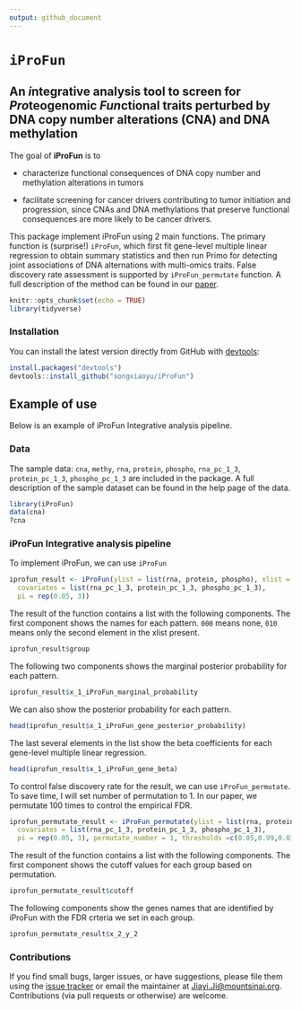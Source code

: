 ```yaml
---
output: github_document
---
```

<!-- README.md is generated from README.Rmd. Please edit that file -->

# `iProFun`

## An *i*ntegrative analysis tool to screen for *Pro*teogenomic *Fun*ctional traits perturbed by DNA copy number alterations (CNA) and DNA methylation

The goal of **iProFun** is to 

* characterize functional consequences of DNA copy number and methylation alterations in tumors 

* facilitate screening for cancer drivers contributing to tumor initiation and progression, since CNAs and DNA methylations that preserve functional consequences are more likely to be cancer drivers. 

This package implement iProFun using 2 main functions. The primary function is (surprise!) `iProFun`, which first fit gene-level multiple linear regression to obtain summary statistics and then run Primo for detecting joint associations of DNA alternations with multi-omics traits. False discovery rate assessment is supported by `iProFun_permutate` function.
A full description of the method can be found in our [paper](https://www.biorxiv.org/content/early/2018/12/06/488833).

```r
knitr::opts_chunk$set(echo = TRUE)
library(tidyverse)
```




### Installation

You can install the latest version directly from GitHub with [devtools](https://github.com/hadley/devtools):

```R
install.packages("devtools")
devtools::install_github("songxiaoyu/iProFun")
````

<!-- * the most recent officially-released version from CRAN with -->

<!--     ```R -->
<!--     install.packages("iProFun") -->
<!--     ```` -->

<!-- * the latest development version from GitHub with -->

<!--     ```R -->
<!--     install.packages("devtools") -->
<!--     devtools::install_github("xiaoyu/Rpackage/iProFun") -->
<!--     ```` -->

## Example of use

Below is an example of iProFun Integrative analysis pipeline.  

### Data

The sample data: `cna`, `methy`, `rna`, `protein`, `phospho`, `rna_pc_1_3`, `protein_pc_1_3`, `phospho_pc_1_3`  are included in the package. A full description of the sample dataset can be found in the help page of the data.

```r
library(iProFun)
data(cna)
?cna
```

### iProFun Integrative analysis pipeline
To implement iProFun, we can use `iProFun`

```r
iprofun_result <- iProFun(ylist = list(rna, protein, phospho), xlist = list(cna, methy),
  covariates = list(rna_pc_1_3, protein_pc_1_3, phospho_pc_1_3),
  pi = rep(0.05, 3))
```

The result of the function contains a list with the following components. The first component shows the names for each pattern. `000` means none, `010` means only the second element in the xlist present. 

```r
iprofun_result$group
```

The following two components shows the marginal posterior probability for each pattern.
```r
iprofun_result$x_1_iProFun_marginal_probability
```

We can also show the posterior probability for each pattern.

```r
head(iprofun_result$x_1_iProFun_gene_posterior_probability)
```

The last several elements in the list show the beta coefficients for each gene-level multiple linear regression.

```r
head(iprofun_result$x_1_iProFun_gene_beta)
```
To control false discovery rate for the result, we can use `iProFun_permutate`. To save time, I will set number of permutation to 1. In our paper, we permutate 100 times to control the empirical FDR.
```r
iprofun_permutate_result <- iProFun_permutate(ylist = list(rna, protein, phospho), xlist = list(cna, methy),
  covariates = list(rna_pc_1_3, protein_pc_1_3, phospho_pc_1_3),
  pi = rep(0.05, 3), permutate_number = 1, thresholds =c(0.05,0.99,0.01), fdr = 0.1, filter = c(1,0))
```
The result of the function contains a list with the following components. The first component shows the cutoff values for each group based on permutation.
```r
iprofun_permutate_result$cutoff
```
The following components show the genes names that are identified by iProFun with the FDR crteria we set in each group.
```r
iprofun_permutate_result$x_2_y_2
```

### Contributions

If you find small bugs, larger issues, or have suggestions, please file them using the [issue tracker](https://github.com/songxiaoyu/iProFun/issues) or email the maintainer at <Jiayi.Ji@mountsinai.org>. Contributions (via pull requests or otherwise) are welcome.



<!-- ## iProFun Integrative analysis pipeline -->

<!-- Below is an example of how iProFun is commonly used.  A full description of the tool can be found in our MCP paper. -->
<!-- ```{r, include = FALSE} -->
<!-- require(metRology) -->
<!-- require(matrixStats) -->
<!-- ``` -->

<!-- ```{r, messages = FALSE, warning = FALSE,} -->
<!-- library(iProFun) -->
<!-- ``` -->


<!-- ### Data summary -->

<!-- After preprossing and data cleaning, we have 15121 genes and 569 subjects for mRNA data, 7010 genes and 174 subjects for protein, 5685 genes and 70 subjects for phospho data, 25762 genes and 552 subjects for methylation data, 11859 genes and 560 subjects for mRNA data. The following shows the data structure for each data. -->

<!-- ```{r} -->
<!-- rna_normal[1:5,1:5] -->
<!-- ``` -->

<!-- ```{r, include = FALSE} -->
<!-- # protein_normal[1:5,1:5] -->
<!-- # phospho_normal[1:5, 1:5] -->
<!-- # methy[1:5,1:5] -->
<!-- # cnv[1:5, 1:5] -->
<!-- ``` -->


<!-- ### Gene-level multiple linear regression to obtain summary statistics -->

<!-- We use sets of separate regressions in the integrative analysis pipeline to allow for different samples being measured on different sets of molecular features. -->

<!-- ```{r, eval=FALSE} -->
<!-- ylist_normal = list(rna_normal, protein_normal, phospho_normal) -->
<!-- methy_input_1_3 <- -->
<!-- MultiReg_together( -->
<!-- ylist = ylist_normal, -->
<!-- xlist = list(methy, cnv), -->
<!-- covariates = list(rna_pc_1_3, protein_pc_1_3, phospho_pc_1_3), -->
<!-- cl = cl -->
<!-- ) -->
<!-- ``` -->

<!-- The following shows the results for CNA. -->

<!-- ```{r} -->
<!-- str(cnv_input_1_3) -->
<!-- ``` -->


<!-- ### Primo – An integrative analysis method for detecting joint associations of DNA al- terations with multi-omics traits -->

<!-- With the summary association statistics obtained from equations (1), we apply an integrative analysis method – Primo – to detect joint associations of DNA variation with multi-omics traits -->

<!-- ```{r, results=FALSE} -->
<!-- pi1=rep(0.05, 3) -->
<!-- cnv_1_3 = MultiOmics_Input(cnv_input_1_3, pi1=pi1) -->
<!-- cnv_1_3_tidy <- MultiOmics_Input(cnv_result , pi1=pi1) -->

<!-- cnv_1_3$colocProb *100 -->
<!-- cnv_1_3_tidy$colocProb*100 -->
<!-- ``` -->

<!-- ```{r} -->
<!-- str(cnv_1_3) -->
<!-- ``` -->


<!-- ### False discovery rate assessment -->

<!-- To calculate the empirical FDR, we first calculated the posterior probability of a predictor being associated with an outcome, by summing over all patterns that are consistent with the association of interest. -->

<!-- The following shows the results when we randomly permute the sample label of the mRNA while keeping the labels of the other two traits. -->

<!-- ```{r, eval=FALSE} -->
<!--  MultiReg_cnv_lr_perm_1 = MultiReg_together_perm( -->
<!--     ylist = list(rna_regression, protein_regression, phospho_regression), -->
<!--     xlist = list(cnv_lr_regression, cnv_baf_regression, methy_mean_regression), -->
<!--     covariates = list(purity_tumor,age, gender), -->
<!--     xyCommonGeneID = xy_common_geneID, -->
<!--     conditional_covariate = mutation_reg_111, -->
<!--     mutation_genes = mutation_gene_111, -->
<!--     xyCommonSubID = list(xrnaCommonSubID, xproteinCommonSubID, xphosphoCommonSubID), -->
<!--     filename = "MultiReg_cnv_lr_together_perm_1", -->
<!--     permcolum = 1, -->
<!--     seed=(currind-1)*10+i -->
<!--   ) -->
<!-- ``` -->

